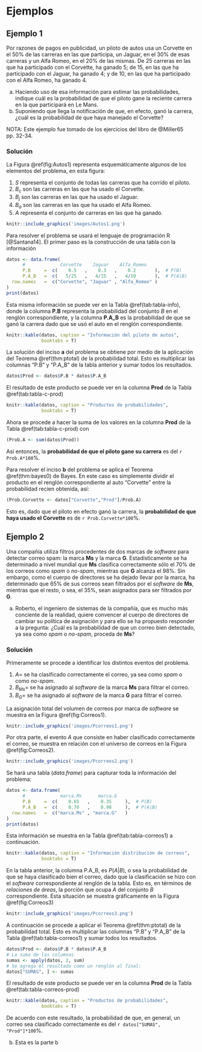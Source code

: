 # Ejemplos

## Ejemplo 1

Por razones de pagos en publicidad, un piloto de autos usa un Corvette en el 50% de las carreras en las que participa, un Jaguar, en el 30% de esas carreras y un Alfa Romeo, en el 20% de las mismas. De 25 carreras en las que ha participado con el Corvette, ha ganado 5; de 15, en las que ha participado con el Jaguar, ha ganado 4; y de 10, en las que ha participado con el Alfa Romeo, ha ganado 4.

a. Haciendo uso de esa información para estimar las probabilidades, indique cuál es la probabilidad de que el piloto gane la reciente carrera en la que participará en Le Mans.
a. Suponiendo que llega la notificación de que, en efecto, ganó la carrera, ¿cuál es la probabilidad de que haya manejado el Corvette?

NOTA: Este ejemplo fue tomado de los ejercicios del libro de @Miller65 pp. 32-34.

### Solución {-}

La Figura \@ref(fig:Autos1) representa esquemáticamente algunos de los elementos del problema, en esta figura:

1. $S$ representa el conjunto de todas las carreras que ha corrido el piloto.
1. $B_c$ son las carreras en las que ha usado el Corvette.
1. $B_j$ son las carreras en las que ha usado el Jaguar.
1. $B_a$ son las carreras en las que ha usado el Alfa Romeo.
1. $A$ representa el conjunto de carreras en las que ha ganado.

```r
knitr::include_graphics('images/Autos1.png')
```

Para resolver el problema se usará el lenguaje de programación R [@Santana14]. El primer paso es la construcción de una tabla con la información

```r
datos <- data.frame(
      #             Corvette    Jaguar    Alfa_Romeo
      P.B     =  c(    0.5   ,    0.3   ,    0.2       ),  # P(B)
      P.A_B   =  c(   5/25   ,   4/15   ,   4/10       ),  # P(A|B)
  row.names   =  c("Corvette", "Jaguar" , "Alfa_Romeo" )
)
print(datos)
```

Esta misma información se puede ver en la Tabla \@ref(tab:tabla-info), donde la columna **P.B** representa la probabilidad del conjunto $B$ en el renglón correspondiente, y la columna **P.A_B** es la probabilidad de que se ganó la carrera dado que se usó el auto en el renglón correspondiente.

```r
knitr::kable(datos, caption = "Información del piloto de autos",
             booktabs = T)
```

La solución del inciso **a** del problema se obtiene por medio de la aplicación del Teorema \@ref(thm:ptotal) de la probabilidad total. Esto es multiplicar las columnas "P.B" y "P.A_B" de la tabla anterior y sumar todos los resultados.

```r
datos$Prod <- datos$P.B * datos$P.A_B
```

El resultado de este producto se puede ver en la columna **Prod** de la Tabla \@ref(tab:tabla-c-prod)

```r
knitr::kable(datos, caption = "Productos de probabilidades",
             booktabs = T)
```

Ahora se procede a hacer la suma de los valores en la columna **Prod** de la Tabla \@ref(tab:tabla-c-prod) con

```r
(Prob.A <- sum(datos$Prod))
```

Asi entonces, la **probabilidad de que el piloto gane su carrera** es del `r Prob.A*100`%.

Para resolver el inciso **b** del problema se aplica el Teorema \@ref(thm:bayes0) de Bayes. En este caso es simplemente dividir el producto en el renglón correspondiente al auto "Corvette" entre la probabilidad recien obtenida, así:

```r
(Prob.Corvette <- datos["Corvette","Prod"]/Prob.A)
```
Esto es, dado que el piloto en efecto ganó la carrera, la **probabilidad de que haya usado el Corvette** es de `r Prob.Corvette*100`%.

## Ejemplo 2

Una compañía utiliza filtros procedentes de dos marcas de *software* para detectar correo spam: la marca **Ms**
y la marca **G**. Estadísticamente se ha determinado a nivel mundial que **Ms** clasifica correctamente 
sólo el 70% de los correos como *spam* o *no-spam*, mientras que **G** alcanza el 98%. Sin embargo, 
como el cuerpo de directores se ha dejado llevar por la marca, ha determinado que 65% de sus correos sean 
filtrados por el *software* de **Ms**, mientras que el resto, o sea, el 35%, sean asignados para ser filtrados por **G**. 

a. Roberto, el ingeniero de sistemas de la compañía, que es mucho más conciente de la realidad, quiere convencer
al cuerpo de directores de cambiar su política de asignación y para ello se ha propuesto responder a la
pregunta: ¿Cuál es la probabilidad de que un correo bien detectado, ya sea como *spam* o *no-spam*, proceda de **Ms**?

### Solución {-}

Primeramente se procede a identificar los distintos eventos del problema. 

1. $A=$ se ha clasificado correctamente el correo, ya sea como *spam* o como *no-spam*.
1. $B_{Ms}=$ se ha asignado al *software* de la marca **Ms** para filtrar el correo.
1. $B_{G}=$ se ha asignado al *software* de la marca **G** para filtrar el correo.

La asignación total del volumen de correos por marca de *software* se muestra en la Figura \@ref(fig:Correos1).

```r
knitr::include_graphics('images/Pcorreos1.png')
```

Por otra parte, el evento *A* que consiste en haber clasificado correctamente el correo, se muestra en relación con el universo de correos en la Figura \@ref(fig:Correos2).

```r
knitr::include_graphics('images/Pcorreos2.png')
```


Se hará una tabla (*data.frame*) para capturar toda la información del problema:
```r
datos <- data.frame(
      #             marca.Ms      marca.G
      P.B     =  c(    0.65   ,    0.35     ),  # P(B)
      P.A_B   =  c(    0.70   ,    0.98     ),  # P(A|B)
  row.names   =  c("marca.Ms" , "marca.G"   )
)
print(datos)
```

Esta información se muestra en la Tabla \@ref(tab:tabla-correos1) a continuación.

```r
knitr::kable(datos, caption = "Información distribución de correos",
             booktabs = T)
```

En la tabla anterior, la columna P.A_B, es $P\left( A | B \right)$, o sea la probabilidad de que se haya clasificado bien el correo, dado que la clasificación se hizo con el *software* correspondiente al renglón de la tabla. Esto es, en términos de *relaciones de áreas*, la porción que ocupa *A* del conjunto *B* correspondiente. Esta situación se muestra gráficamente en la Figura \@ref(fig:Correos3)

```r
knitr::include_graphics('images/Pcorreos3.png')
```

A continuación se procede a aplicar el Teorema \@ref(thm:ptotal) de la probabilidad total. Esto es multiplicar las columnas "P.B" y "P.A_B" de la Tabla \@ref(tab:tabla-correos1) y sumar todos los resultados.


```r
datos$Prod <- datos$P.B * datos$P.A_B
# La suma de las columnas
sumas <- apply(datos, 2, sum)
# Se agrega el resultado como un renglón al final:
datos["SUMAS", ] <- sumas
```

El resultado de este producto se puede ver en la columna **Prod** de la Tabla \@ref(tab:tabla-correos-prod)

```r
knitr::kable(datos, caption = "Productos de probabilidades",
             booktabs = T)
```

De acuerdo con este resultado, la probabilidad de que, en general, un correo sea clasificado correctamente es 
del `r datos["SUMAS", "Prod"]*100`%.

b. Esta es la parte b



